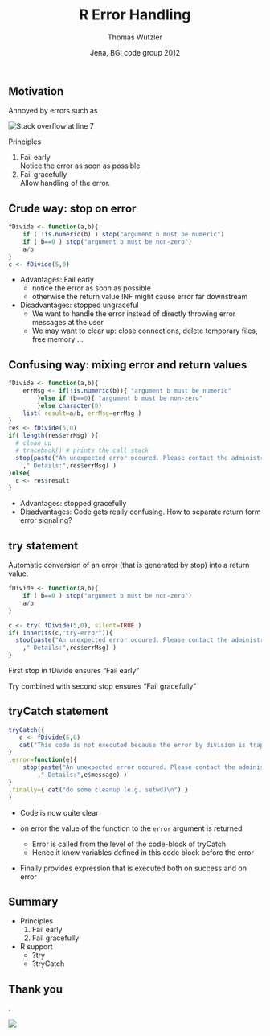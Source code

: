 % R Error Handling
% Thomas Wutzler
% Jena, BGI code group 2012

## Motivation 

Annoyed by errors such as

![](images/error1.jpg "Stack overflow at line 7")

Principles

1. Fail early  
	Notice the error as soon as possible.
2. Fail gracefully  
	Allow handling of the error.


## Crude way: stop on error 
```{r}
fDivide <- function(a,b){
	if ( !is.numeric(b) ) stop("argument b must be numeric") 
	if ( b==0 ) stop("argument b must be non-zero")
	a/b
}
c <- fDivide(5,0)    
```

* Advantages: Fail early
	+ notice the error as soon as possible
	+ otherwise the return value INF might cause error far downstream
* Disadvantages: stopped ungraceful
	- We want to handle the error instead of directly throwing error messages at the user
	- We may want to clear up: close connections, delete temporary files, free memory ... 

## Confusing way: mixing error and return values
```{r}
fDivide <- function(a,b){
	errMsg <- if(!is.numeric(b)){ "argument b must be numeric" 
		}else if (b==0){ "argument b must be non-zero"
		}else character(0)
	list( result=a/b, errMsg=errMsg )
}
res <- fDivide(5,0)
if( length(res$errMsg) ){
  # clean up
  # traceback()	# prints the call stack
  stop(paste("An unexpected error occured. Please contact the administrator."
  	," Details:",res$errMsg) )
}else{
  c <- res$result
}  
```

* Advantages: stopped gracefully
* Disadvantages: Code gets really confusing. How to separate return form error signaling?

## try statement
Automatic conversion of an error (that is generated by stop) into a return value.
 
```{r}
fDivide <- function(a,b){
	if ( b==0 ) stop("argument b must be non-zero")
	a/b
}

c <- try( fDivide(5,0), silent=TRUE )
if( inherits(c,"try-error")){   
  stop(paste("An unexpected error occured. Please contact the administrator."
  	," Details:",res$errMsg) )
}  
```

First stop in fDivide ensures "Fail early"

Try combined with second stop ensures "Fail gracefully"

## tryCatch statement
```{r}
tryCatch({
   c <- fDivide(5,0)
   cat("This code is not executed because the error by division is trapped\n") 
}
,error=function(e){
	stop(paste("An unexpected error occured. Please contact the administrator."
		," Details:",e$message) )   
}
,finally={ cat("do some cleanup (e.g. setwd)\n") }
)
```

* Code is now quite clear

* on error the value of the function to the `error` argument is returned
	* Error is called from the level of the code-block of tryCatch
	* Hence it know variables defined in this code block before the error 

* Finally provides expression that is executed both on success and on error 

## Summary

* Principles
	1. Fail early
	2. Fail gracefully
	
* R support
	- ?try
	- ?tryCatch
	
## Thank you	

.
 
![](images/error2.jpg)

